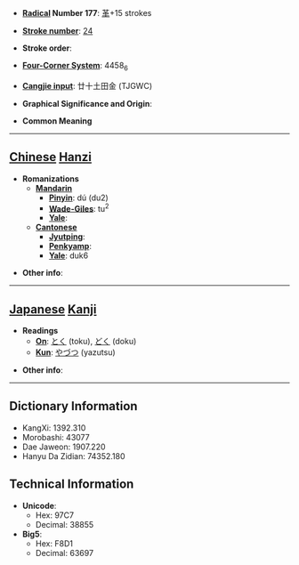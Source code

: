 * '''[[Wiktionary:Chinese radical index| Radical]] Number 177''': [[Wiktionary:Chinese radical index 革|革]]+15 strokes

* '''[[Wiktionary:Chinese total strokes index|Stroke number]]''': [[Wiktionary:Chinese total strokes index 24|24]]

* '''Stroke order''': 

* '''[[Wiktionary:Chinese four corner index|Four-Corner System]]''': 4458<sub>6</sub>

* '''[[Wiktionary:Chinese Cangjie index|Cangjie input]]''': 廿十土田金 (TJGWC)

* '''Graphical Significance and Origin''': 

* '''Common Meaning'''

----

== [[Chinese]] [[Hanzi]] ==

* '''Romanizations'''
** '''[[Mandarin]]'''
*** '''[[Pinyin]]''': dú (du2)
*** '''[[Wade-Giles]]''': tu<sup>2</sup>
*** '''[[Yale]]''': 
** '''[[Cantonese]]'''
*** '''[[Jyutping]]''':
*** '''[[Penkyamp]]''': 
*** '''[[Yale]]''': duk6

* '''Other info''': 

----

== [[Japanese]] [[Kanji]] ==

* '''Readings'''
** '''[[On]]''': [[とく]] (toku), [[どく]] (doku)
** '''[[Kun]]''': [[やづつ]] (yazutsu)

* '''Other info''':  

----

== Dictionary Information ==

* KangXi: 1392.310
* Morobashi: 43077
* Dae Jaweon: 1907.220
* Hanyu Da Zidian: 74352.180

== Technical Information ==

* '''Unicode''':
** Hex: 97C7
** Decimal: 38855
* '''Big5''':
** Hex: F8D1
** Decimal: 63697